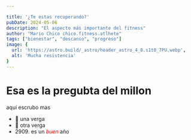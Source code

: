 ```yaml
---

title: '¿Te estas recuperando?'
pubDate: 2024-05-06
description: "El aspecto más importante del fitness"
author: "Mario Chico chico.fitness.atlhete"
tags: ["bienestar", "descanso", "progreso"]
image: {
  url: 'https://astro.build/_astro/header_astro_4_8.s1t0_7PU.webp',
  alt: 'Mucha resistencia'
}
---
```


# Esa es la pregubta del millon

aqui escrubo mas

- 💫 una verga
- 💫 otra verga
- 2909\. es un <em style="color:red;">buen</em> año

<List />
